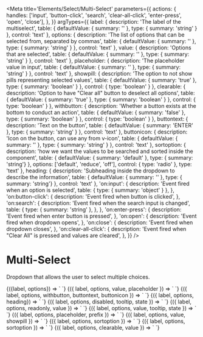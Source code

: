 
<Meta
  title='Elements/Select/Multi-Select'
  parameters={{
    actions: {
      handles: ['input', 'button-click', 'search', 'clear-all-click', 'enter-press', 'open', 'close'],
    },
  }}
  argTypes={{
    label: {
      description: 'The label of the multiselect',
      table: { 
        defaultValue: { summary: '' },
        type: { summary: 'string' }
      },
      control: 'text'
    },
    options: {
      description: 'The list of options that can be selected from, separated by commas',
      table: { 
        defaultValue: { summary: '' },
        type: { summary: 'string' }
      },
      control: 'text'
    },
    value: {
      description: 'Options that are selected',
      table: { 
        defaultValue: { summary: '' },
        type: { summary: 'string' }
      },
      control: 'text'
    },
    placeholder: {
      description: 'The placeholder value in input',
      table: { 
        defaultValue: { summary: '' },
        type: { summary: 'string' }
      },
      control: 'text'
    },
    showpill: { 
      description: 'The option to not show pills representing selected values',
      table: { 
        defaultValue: { summary: 'true' },
        type: { summary: 'boolean' }
      },
      control: { type: 'boolean' }
    },
    clearable: {
      description: 'Option to have "Clear all" button to deselect all options',
      table: {
        defaultValue: { summary: 'true' },
        type: { summary: 'boolean' }
      },
      control: { type: 'boolean' }
    },
    withbutton: {
      description: 'Whether a button exists at the bottom to conduct an action',
      table: { 
        defaultValue: { summary: 'false' },
        type: { summary: 'boolean' }
      },
      control: { type: 'boolean' }
    },
    buttontext: {
      description: 'Text on the button',
      table: { 
        defaultValue: { summary: 'ENTER' },
        type: { summary: 'string' }
      },
      control: 'text'
    },
    buttonicon: {
      description: 'Icon on the button, can use any from v-icon',
      table: { 
        defaultValue: { summary: '' },
        type: { summary: 'string' }
      },
      control: 'text'
    },
    sortoption: {
      description: 'how we want the values to be searched and sorted inside the component',
      table: { 
        defaultValue: { summary: 'default' },
        type: { summary: 'string'}
      },
      options: ['default', 'reduce', 'off'],
      control: { type: 'radio' },
      type: 'text'
    },
    heading: {
      description: 'Subheading inside the dropdown to describe the information',
      table: { 
        defaultValue: { summary: '' },
        type: { summary: 'string'}
      },
      control: 'text'
    },
    'on:input': {
      description: 'Event fired when an option is selected',
      table: { 
        type: { summary: 'object' }
      },
    },
    'on:button-click': {
      description: 'Event fired when button is clicked',
    },
    'on:search': {
      description: 'Event fired when the search input is changed',
      table: { 
        type: { summary: 'string' },
      },
    },
    'on:enter-press': {
      description: 'Event fired when enter button is pressed',
    },
    'on:open': {
      description: 'Event fired when dropdown opens',
    },
    'on:close': {
      description: 'Event fired when dropdown closes',
    },
    'on:clear-all-click': {
      description: 'Event fired when "Clear All" is pressed and values are cleared',
    },
  }}
/>


# Multi-Select

Dropdown that allows the user to select multiple choices.

<Canvas>
  <Story
    name='Default'
    args={{
      label: "Default Multi-select",
      options: 'happy, sad, angry',
    }}
  >
    {({label, options}) => `
      <v-multiselect
        label='${label}'
        options='${options}'
      />
    `}
  </Story>
</Canvas>

<Canvas>
  <Story
    name="With Value and Placeholder"
    args={{
      label: "With Value and Placeholder",
      options: "Option 1, Option 2, Option 3",
      value: "Option 1, Option 3",
      placeholder: "Some placeholder..."
    }}
  >
    {({ label, options, value, placeholder }) => `
      <v-multiselect
        label='${label}'
        options='${options}'
        value='${value}'
        placeholder='${placeholder}'
      />
    `}
  </Story>
</Canvas>


<Canvas>
  <Story
    name='With Button'
    args={{
      label: 'With Button',
      options: 'Photo 1, Photo 2, Photo 3',
      withbutton: 'true',
      buttontext: 'TAKE PHOTO',
      buttonicon: 'camera',
    }}
  >
    {({ label, options, withbutton, buttontext, buttonicon }) => `
      <v-multiselect
        label='${label}'
        options='${options}'
        withbutton='${withbutton}'
        buttontext='${buttontext}'
        buttonicon='${buttonicon}'
      />
    `}
  </Story>
</Canvas>

<Canvas>
  <Story
    name='With Heading'
    args={{
      label: 'With Heading',
      options: 'a1, a2, a3, a4',
      heading: 'A Values'
    }}
  >
    {({ label, options, heading}) => `
      <v-multiselect
        label='${label}'
        options='${options}'
        heading='${heading}'
      />
    `}
  </Story>
</Canvas>

<Canvas>
  <Story
    name='Disabled'
    args={{
      label: 'Your options',
      options: 'Option 1, Option 2, Option 3',
      disabled: 'true',
      tooltip: 'This is disabled.',
      state: 'error',
    }}
  >
    {({ label, options, disabled, tooltip, state }) => `
      <v-multiselect
        label='${label}'
        options='${options}'
        disabled='${disabled}'
        tooltip='${tooltip}'
        state='${state}'
      />
    `}
  </Story>
</Canvas>

<Canvas>
  <Story
    name='Readonly'
    args={{
      label: 'Your options',
      options: 'Option 1, Option 2, Option 3',
      readonly: 'true',
      value: 'Option 1, Option 2'
    }}
  >
    {({ label, options, readonly, value }) => `
      <v-multiselect
        label='${label}'
        options='${options}'
        readonly='${readonly}'
        value='${value}'
      />
    `}
  </Story>
</Canvas>


<Canvas>
  <Story
    name='With Tooltip'
    args={{
      label: 'With Tooltip',
      options: 'Option 1, Option 2, Option 3',
      value: 'Option',
      tooltip: 'Warning: these options may not be your only options.',
      state: 'warn',
    }}
  >
    {({ label, options, value, tooltip, state }) => `
      <v-multiselect
        label='${label}'
        options='${options}'
        value='${value}'
        tooltip='${tooltip}'
        state='${state}'
      />
    `}
  </Story>
</Canvas>

<Canvas>
  <Story
    name='With prefix'
    args={{
      label: 'Options With Prefixes',
      options: gpioOptions,
      placeholder: 'Select...',
      prefix: 'true',
    }}
  >
    {({ label, options, placeholder, prefix }) => `
      <v-multiselect
        label='${label}'
        options='${options}'
        placeholder='${placeholder}'
        prefix='${prefix}'
      />
    `}
  </Story>
</Canvas>

<Canvas>
  <Story
    name='Hide Pills'
    args={{
      label: 'Hide Pills',
      options: 'Bob, Sally, Jimothy, Raechel, Apple, Andy, Robert',
      value: 'Jimothy, Apple',
      showpill: 'false',
    }}
  >
    {({ label, options, value, showpill  }) => `
      <v-multiselect
        label='${label}'
        options='${options}'
        value='${value}'
        showpill='${showpill}'
      />
    `}
  </Story>
</Canvas>

<Canvas>
  <Story
    name='Reduce Search'
    args={{
      label: 'Reduce Search',
      options: 'hello, hi, yo, halo',
      sortoption: 'reduce',
    }}
  >
    {({ label, options, sortoption }) => `
      <v-multiselect
        label='${label}'
        options='${options}'
        sortoption='${sortoption}'
      />
    `}
  </Story>
</Canvas>

<Canvas>
  <Story
    name='Do Not Search'
    args={{
      label: 'Do Not Search',
      options: 'hello, hi, yo, halo',
      sortoption: 'off',
    }}
  >
    {({ label, options, sortoption }) => `
      <v-multiselect
        label='${label}'
        options='${options}'
        sortoption='${sortoption}'
      />
    `}
  </Story>
</Canvas>

<Canvas>
  <Story
    name='Not Clearable'
    args={{
      label: 'Not Clearable',
      options: 'hello, hi, yo, halo',
      value: 'hi, halo',
      clearable: 'false',
    }}
  >
    {({ label, options, clearable, value }) => `
      <v-multiselect
        label='${label}'
        options='${options}'
        clearable='${clearable}'
        value='${value}'
      />
    `}
  </Story>
</Canvas>